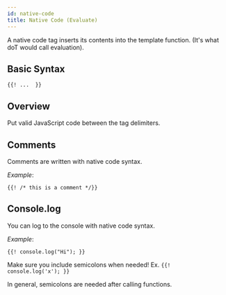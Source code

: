 ```yaml
---
id: native-code
title: Native Code (Evaluate)
---
```

A native code tag inserts its contents into the template function. (It's what doT would call evaluation).

## Basic Syntax
```sqrl
{{! ...  }}
```

## Overview

Put valid JavaScript code between the tag delimiters.

## Comments

Comments are written with native code syntax.

*Example*: 
```sqrl
{{! /* this is a comment */}}
```

## Console.log

You can log to the console with native code syntax.

*Example*: 
```sqrl
{{! console.log("Hi"); }}
```


<Hint type="warning">

Make sure you include semicolons when needed! Ex. `{{! console.log('x'); }}`

In general, semicolons are needed after calling functions.

</Hint>
